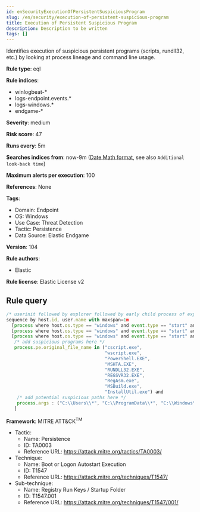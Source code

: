 ```yaml
---
id: enSecurityExecutionOfPersistentSuspiciousProgram
slug: /en/security/execution-of-persistent-suspicious-program
title: Execution of Persistent Suspicious Program
description: Description to be written
tags: []
---
```


<div id="execution-of-persistent-suspicious-program"></div>

Identifies execution of suspicious persistent programs (scripts, rundll32, etc.) by looking at process lineage and command line usage.

**Rule type**: eql

**Rule indices**: 

* winlogbeat-*
* logs-endpoint.events.*
* logs-windows.*
* endgame-*

**Severity**: medium

**Risk score**: 47

**Runs every**: 5m

**Searches indices from**: now-9m ([Date Math format](((ref))/common-options.html#date-math), see also <DocLink id="enSecurityRulesUiCreate" section="set-the-rules-schedule">`Additional look-back time`</DocLink>)

**Maximum alerts per execution**: 100

**References**: None

**Tags**: 

* Domain: Endpoint
* OS: Windows
* Use Case: Threat Detection
* Tactic: Persistence
* Data Source: Elastic Endgame

**Version**: 104

**Rule authors**: 

* Elastic

**Rule license**: Elastic License v2

## Rule query

```js
/* userinit followed by explorer followed by early child process of explorer (unlikely to be launched interactively) within 1m */
sequence by host.id, user.name with maxspan=1m
  [process where host.os.type == "windows" and event.type == "start" and process.name : "userinit.exe" and process.parent.name : "winlogon.exe"]
  [process where host.os.type == "windows" and event.type == "start" and process.name : "explorer.exe"]
  [process where host.os.type == "windows" and event.type == "start" and process.parent.name : "explorer.exe" and
   /* add suspicious programs here */
   process.pe.original_file_name in ("cscript.exe",
                                     "wscript.exe",
                                     "PowerShell.EXE",
                                     "MSHTA.EXE",
                                     "RUNDLL32.EXE",
                                     "REGSVR32.EXE",
                                     "RegAsm.exe",
                                     "MSBuild.exe",
                                     "InstallUtil.exe") and
    /* add potential suspicious paths here */
    process.args : ("C:\\Users\\*", "C:\\ProgramData\\*", "C:\\Windows\\Temp\\*", "C:\\Windows\\Tasks\\*", "C:\\PerfLogs\\*", "C:\\Intel\\*")
   ]

```

**Framework**: MITRE ATT&CK<sup>TM</sup>

* Tactic:
    * Name: Persistence
    * ID: TA0003
    * Reference URL: https://attack.mitre.org/tactics/TA0003/
* Technique:
    * Name: Boot or Logon Autostart Execution
    * ID: T1547
    * Reference URL: https://attack.mitre.org/techniques/T1547/
* Sub-technique:
    * Name: Registry Run Keys / Startup Folder
    * ID: T1547.001
    * Reference URL: https://attack.mitre.org/techniques/T1547/001/

